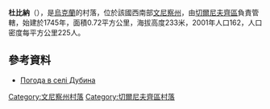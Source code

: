 {{coord|48|33|50|N|28|2|28|E|scale:30000|display=title}}

'''杜比納'''（{{lang-uk|Дубина}}），是[[烏克蘭|烏克蘭]]的村落，位於該國西南部[[文尼察州|文尼察州]]，由[[切爾尼夫齊區|切爾尼夫齊區]]負責管轄，始建於1745年，面積0.72平方公里，海拔高度233米，2001年人口162，人口密度每平方公里225人。

==參考資料==
* [http://weather.in.ua/ua/vinnickaja/7348 Погода в селі Дубина] {{Wayback|url=http://weather.in.ua/ua/vinnickaja/7348 |date=20111220061623 }}

[[Category:文尼察州村落|Category:文尼察州村落]]
[[Category:切爾尼夫齊區村落|Category:切爾尼夫齊區村落]]


{{Vinnytsia-geo-stub}}